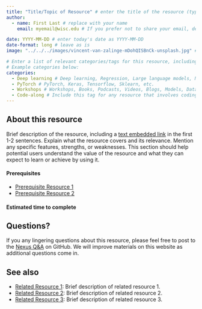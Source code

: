 ```yaml
---
title: "Title/Topic of Resource" # enter the title of the resource (typically the name of the article/workshop/video/book/etc. )
author: 
  - name: First Last # replace with your name
    email: myemail@wisc.edu # If you prefer not to share your email, delete this entire line (including "email:").

date: YYYY-MM-DD # enter today's date as YYYY-MM-DD
date-format: long # leave as is
image: "../../../images/vincent-van-zalinge-mDohQISBnCk-unsplash.jpg" # In your local copy of the Nexus repository, add a representative image for this resource to the images folder. Both PNGs and JPGs are acceptable formats. Adjust the filename here from "vincent-van-zalinge-mDohQISBnCk-unsplash.jpg" to the name of your image.

# Enter a list of relevant categories/tags for this resource, including the type (workshop, book, video, podcast, etc.) topic of focus, and anything else that might be relevant. Please check out the tags which are already being used on Nexus by visiting https://uw-madison-datascience.github.io/ML-X-Nexus/Learn/ and looking under "Categories". Avoid repeating tags with alternative spelling (e.g., use Deep Learning rather than DL since Deep Learning is already being used.). 
# Example categories below:
categories: 
  - Deep learning # Deep learning, Regression, Large language models, NLP, Clustering, Decision trees, etc.
  - PyTorch # PyTorch, Keras, Tensorflow, Sklearn, etc.
  - Workshops # Workshops, Books, Podcasts, Videos, Blogs, Models, Datasets, EDA, etc.
  - Code-along # Include this tag for any resource that involves coding along as a learning mechanism (e.g., workshop, short demo/guide with code examples)
---
```

<!-- MARKDOWN COMMENT: For a good example of an external resource post, check out: 
https://uw-madison-datascience.github.io/ML-X-Nexus/Learn/Workshops/Intro-Deeplearning_Keras.html

... and the .qmd file which stores the page's content
https://github.com/UW-Madison-DataScience/ML-X-Nexus/blob/main/Learn/Workshops/Intro-Deeplearning_Keras.qmd

-->
## About this resource
<!-- MARKDOWN COMMENT: Replace the instructions below with your resource description -->
Brief description of the resource, including a [text embedded link](URL) in the first 1-2 sentences. Explain what the resource covers and its relevance. Mention any specific features, strengths, or weaknesses. This section should help potential users understand the value of the resource and what they can expect to learn or achieve by using it. 

<!-- MARKDOWN COMMENT: If any prerequisite knowledge is required (e.g., Intro ML, Python, Intro Deep Learning), please also mention this — preferably by linking to existing materials on Nexus, e.g., ...
-->
#### Prerequisites
- [Prerequisite Resource 1](URL)
- [Prerequisite Resource 2](URL)

#### Estimated time to complete 
<!-- MARKDOWN COMMENT: 
- If not applicable, you can delete the above header.

- If this resource is a workshop/tutorial or similar, please provide an estimate for how long it takes to work through the materials. 

- If you are unsure about the time to complete, write:

  **TBD**: Use the [Improve this page](https://github.com/UW-Madison-DataScience/ML-X-Nexus/edit/main/Learn/{Type}/{Name}.qmd) functionality to add your own estimate!

... where Resources/{Type}/{Name} should be updated to match the path of your resource file, e.g., ...
"Resources/Workshops/Intro-ML_Sklearn.qmd"

Users of Nexus can use the the "Improve this page" functionality to add an estimate later. 
-->
## Questions?
If you any lingering questions about this resource, please feel free to post to the [Nexus Q&A](https://github.com/UW-Madison-DataScience/ML-X-Nexus/discussions/categories/q-a) on GitHub. We will improve materials on this website as additional questions come in.

## See also
<!-- MARKDOWN COMMENT: Please Check the existing resources on Nexus to see if any other related resources (e.g., related books/videos, blog posts commenting on the resource, alternative approaches/frameworks, etc.) should be linked below. You may also link to resources which aren't currently on the Nexus platform, if applicable. However, if you're feeling ambitious, you may wish to post those to Nexus as well!  -->
- [Related Resource 1](Link to related resource 1): Brief description of related resource 1.
- [Related Resource 2](Link to related resource 2): Brief description of related resource 2.
- [Related Resource 3](Link to related resource 3): Brief description of related resource 3.

